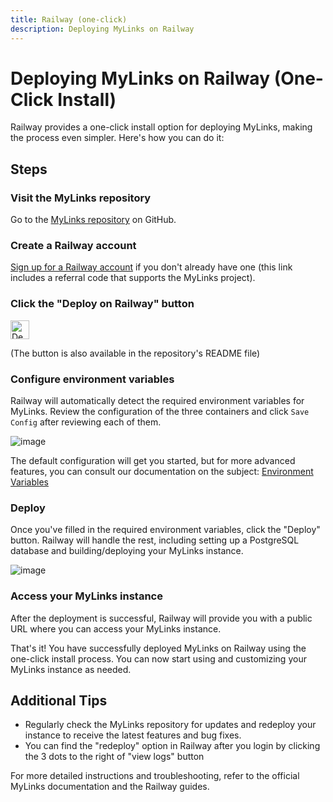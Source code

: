 ```yaml
---
title: Railway (one-click)
description: Deploying MyLinks on Railway
---
```


# Deploying MyLinks on Railway (One-Click Install)

Railway provides a one-click install option for deploying MyLinks, making the process even simpler. Here's how you can do it:

## Steps

### **Visit the MyLinks repository**

Go to the [MyLinks repository](https://github.com/TrinhNgocThanh/mylinks.com.vn) on GitHub.

### **Create a Railway account**

[Sign up for a Railway account](https://railway.app?referralCode=HI9hWz) if you don't already have one (this link includes a referral code that supports the MyLinks project).

### **Click the "Deploy on Railway" button**

<p align="left">
    <a href="https://railway.app/template/b5k2mn?referralCode=HI9hWz">
        <img src="https://railway.app/button.svg" alt="Deploy on Railway" height="30"/>
    </a>
</p>

(The button is also available in the repository's README file)


### **Configure environment variables**

Railway will automatically detect the required environment variables for MyLinks. Review the configuration of the three containers and click `Save Config` after reviewing each of them.

![image](https://github.com/TrinhNgocThanh/mylinks.com.vn/assets/32828263/4417e997-621c-44b6-8d2d-94d7e4e1a2bf)

The default configuration will get you started, but for more advanced features, you can consult our documentation on the subject: [Environment Variables](/docs/configuration/dotenv)

### **Deploy**

Once you've filled in the required environment variables, click the "Deploy" button. Railway will handle the rest, including setting up a PostgreSQL database and building/deploying your MyLinks instance.

![image](https://github.com/TrinhNgocThanh/mylinks.com.vn/assets/32828263/d94e20c6-0ae7-42af-8937-7fbd34d63a3b)

### **Access your MyLinks instance**

After the deployment is successful, Railway will provide you with a public URL where you can access your MyLinks instance.

That's it! You have successfully deployed MyLinks on Railway using the one-click install process. You can now start using and customizing your MyLinks instance as needed.

## Additional Tips

- Regularly check the MyLinks repository for updates and redeploy your instance to receive the latest features and bug fixes.
- You can find the "redeploy" option in Railway after you login by clicking the 3 dots to the right of "view logs" button

For more detailed instructions and troubleshooting, refer to the official MyLinks documentation and the Railway guides.
